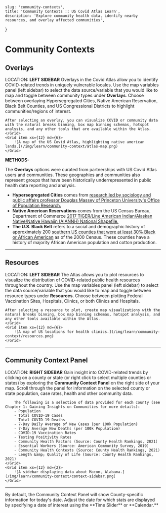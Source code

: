 
    slug: 'community-contexts',
    title: 'Community Contexts :: US Covid Atlas Learn',
    description: 'Explore community health data, identify nearby resources, and overlay affected communities',
}

# Community Contexts

## Overlays

LOCATION:  **<Icon symbol="settings" />  LEFT SIDEBAR**
<Grid container spacing={8}>
    <Grid item xs={12} md={6}>
    Overlays in the Covid Atlas allow you to identify COVID-related trends in uniquely vulnerable locales. Use the map variables panel (left sidebar) to select the data source/variable that you would like to map and toggle between community types under **Overlays**. Choose between overlaying Hypersegregated Cities, Native American Reservation, Black Belt Counties, and US Congressional Districts to highlight communities/regions of interest.

    After selecting an overlay, you can visualize COVID or community data with the natural breaks binning, box map binning schemas, hotspot analysis, and any other tools that are available within the Atlas.
    </Grid>
    <Grid item xs={12} md={6}>
        ![A map of the US Covid Atlas, highlighting native american lands.](/img/learn/community-context/atlas-map.png)
    </Grid>
</Grid>

**METHODS:**

The **Overlays** options were curated from partnerships with US Covid Atlas users and communities. These geographies and communities also represent groups that have been historically underrepresented in public health data reporting and analysis.

* **Hypersegregated Cities** comes from [research led by sociology and public affairs professor Douglas Massey of Princeton University&#39;s Office of Population Research.](https://www.princeton.edu/news/2015/05/18/hypersegregated-cities-face-tough-road-change)
* **Native American Reservations** comes from the US Census Bureau, Department of Commerce [2017 TIGER/Line American Indian/Alaskan Native/Native Hawaiin (AIANNH) National Shapefile.](https://catalog.data.gov/dataset/tiger-line-shapefile-2017-nation-u-s-current-american-indian-alaska-native-native-hawaiian-area)
* **The U.S. Black Belt** refers to a social and demographic history of approximately 200 [southern US counties that were at least 30% Black or African American](https://en.wikipedia.org/wiki/Black_Belt_in_the_American_South) as of the 2000 Census. These counties have a history of majority African American population and cotton production.

---

## Resources

LOCATION:  **<Icon symbol="settings" />  LEFT SIDEBAR**
<Grid container>
    <Grid item xs={12} md={6}>
    The Altas allows you to plot resources to visualize the distribution of COVID-related public health resources throughout the country. Use the map variables panel (left sidebar) to select the data source/variable that you would like to map and toggle between resource types under **Resources**. Choose between plotting Federal Vaccination Sites, Hospitals, Clinics, or both Clinics and Hospitals.

    After selecting a resource to plot, create map visualizations with the natural breaks binning, box map binning schemas, hotspot analysis, and any other tools available within the Atlas.
    </Grid>
    <Grid item xs={12} md={6}>
        ![A map of US locations for health clinics.](/img/learn/community-context/resources.png)
    </Grid>
</Grid>

---

## Community Context Panel

LOCATION:  **<Icon symbol="summary" />  RIGHT SIDEBAR**
<Grid container>
    <Grid item xs={12} md={10}>
        Gain insight into COVID-related trends by clicking on a county or state (or right click to select multiple counties or states) by exploring the **Community Context Panel** on the right side of your map. Scroll through the panel for information on the selected county or state population, case rates, health and other community data.
    
        The following is a selection of data provided for each county (see Chapter 1: Gaining Insights on Communities for more details):
        - Population
        - Total COVID-19 Cases
        - Total COVID-19 Deaths
        - 7-Day Daily Average of New Cases (per 100k Population)
        - 7-Day Average New Deaths (per 100k Population)
        - COVID-19 Vaccination Rates
        - Testing Positivity Rates
        - Community Health Factors (Source: County Health Rankings, 2021)
        - Essential Workers (Source: American Community Survey, 2019)
        - Community Health Contexts (Source: County Health Rankings, 2021)
        - Length &amp; Quality of Life (Source: County Health Rankings, 2021)
    </Grid>
    <Grid item xs={12} md={2}>
        ![A sidebar displaying data about Macon, Alabama.](/img/learn/community-context/context-sidebar.png)
    </Grid>
</Grid>

---

<HintBox>
    By default, the Community Context Panel will show County-specific information for today&#39;s date. 
    Adjust the date for which stats are displayed by specifying a date of interest using the **Time Slider** or **Calendar.**
</HintBox>